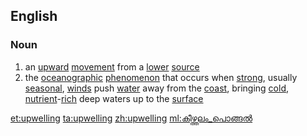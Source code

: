 ==English==
===Noun===
{{wikipedia}}
{{en-noun}}

# an [[upward]] [[movement]] from a [[lower]] [[source]]
# the [[oceanographic]] [[phenomenon]] that occurs when [[strong]], usually [[seasonal]], [[wind]]s push [[water]] away from the [[coast]], bringing [[cold]], [[nutrient]]-[[rich]] deep waters up to the [[surface]]

[[et:upwelling]]
[[ta:upwelling]]
[[zh:upwelling]]
[[ml:കീഴ്ത്തലം_പൊങ്ങൽ]]